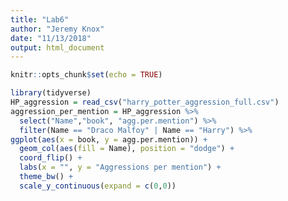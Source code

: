 ```yaml
---
title: "Lab6"
author: "Jeremy Knox"
date: "11/13/2018"
output: html_document
---
```


```r
knitr::opts_chunk$set(echo = TRUE)
```

```r
library(tidyverse)
HP_aggression = read_csv("harry_potter_aggression_full.csv")
aggression_per_mention = HP_aggression %>% 
  select("Name","book", "agg.per.mention") %>% 
  filter(Name == "Draco Malfoy" | Name == "Harry") %>% 
ggplot(aes(x = book, y = agg.per.mention)) +
  geom_col(aes(fill = Name), position = "dodge") +
  coord_flip() +
  labs(x = "", y = "Aggressions per mention") +
  theme_bw() +
  scale_y_continuous(expand = c(0,0))
```




